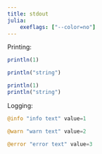```yaml
---
title: stdout
julia:
    exeflags: ["--color=no"]
---
```


Printing:

```julia
println(1)
```

```julia
println("string")
```

```julia
println(1)
println("string")
```

Logging:

```julia
@info "info text" value=1
```

```julia
@warn "warn text" value=2
```

```julia
@error "error text" value=3
```